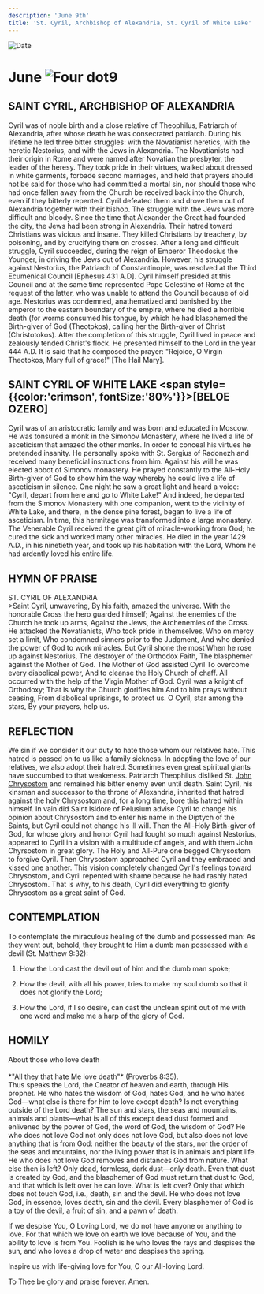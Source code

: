 ```yaml
---
description: 'June 9th'
title: 'St. Cyril, Archbishop of Alexandria, St. Cyril of White Lake'
---
```


<CustomPaginator />
<RunningHead />

<Image src="/title-imprint.png" height={68} width={50} alt="Date" className="title-imprint"/>

# <div id="date">June <Image className="four-dot" src="/four-dot.png" height={15} width={15} alt="Four dot" />9</div>

## SAINT CYRIL, ARCHBISHOP OF ALEXANDRIA

Cyril was of noble birth and a close relative of Theophilus, Patriarch of Alexandria, after whose death he was consecrated patriarch. During his lifetime he led three bitter struggles: with the Novatianist heretics, with the heretic Nestorius, and with the Jews in Alexandria. The Novatianists had their origin in Rome and were named after Novatian the presbyter, the leader of the heresy. They took pride in their virtues, walked about dressed in white garments, forbade second marriages, and held that prayers should not be said for those who had committed a mortal sin, nor should those who had once fallen away from the Church be received back into the Church, even if they bitterly repented. Cyril defeated them and drove them out of Alexandria together with their bishop. The struggle with the Jews was more difficult and bloody. Since the time that Alexander the Great had founded the city, the Jews had been strong in Alexandria. Their hatred toward Christians was vicious and insane. They killed Christians by treachery, by poisoning, and by crucifying them on crosses. After a long and difficult struggle, Cyril succeeded, during the reign of Emperor Theodosius the Younger, in driving the Jews out of Alexandria. However, his struggle against Nestorius, the Patriarch of Constantinople, was resolved at the Third Ecumenical Council [Ephesus 431 A.D]. Cyril himself presided at this Council and at the same time represented Pope Celestine of Rome at the request of the latter, who was unable to attend the Council because of old age. Nestorius was condemned, anathematized and banished by the emperor to the eastern boundary of the empire, where he died a horrible death (for worms consumed his tongue, by which he had blasphemed the Birth-giver of God (Theotokos), calling her the Birth-giver of Christ (Christotokos). After the completion of this struggle, Cyril lived in peace and zealously tended Christ's flock. He presented himself to the Lord in the year 444 A.D. It is said that he composed the prayer: "Rejoice, O Virgin Theotokos, Mary full of grace!" [The Hail Mary].

## SAINT CYRIL OF WHITE LAKE <span style={{color:'crimson', fontSize:'80%'}}>[BELOE OZERO]</span>

Cyril was of an aristocratic family and was born and educated in Moscow. He was tonsured a monk in the Simonov Monastery, where he lived a life of asceticism that amazed the other monks. In order to conceal his virtues he pretended insanity. He personally spoke with St. Sergius of Radonezh and received many beneficial instructions from him. Against his will he was elected abbot of Simonov monastery. He prayed constantly to the All-Holy Birth-giver of God to show him the way whereby he could live a life of asceticism in silence. One night he saw a great light and heard a voice: "Cyril, depart from here and go to White Lake!" And indeed, he departed from the Simonov Monastery with one companion, went to the vicinity of White Lake, and there, in the dense pine forest, began to live a life of asceticism. In time, this hermitage was transformed into a large monastery. The Venerable Cyril received the great gift of miracle-working from God; he cured the sick and worked many other miracles. He died in the year 1429 A.D., in his ninetieth year, and took up his habitation with the Lord, Whom he had ardently loved his entire life.


## HYMN OF PRAISE
<div style={{textAlign:'center', color:'crimson', fontWeight:'bold'}}>
ST. CYRIL OF ALEXANDRIA
</div>
>Saint Cyril, unwavering,  
By his faith, amazed the universe.  
With the honorable Cross the hero guarded himself;  
Against the enemies of the Church he took up arms,  
Against the Jews, the Archenemies of the Cross.  
He attacked the Novatianists,  
Who took pride in themselves,  
Who on mercy set a limit,  
Who condemned sinners prior to the Judgment,  
And who denied the power of God to work miracles.  
But Cyril shone the most  
When he rose up against Nestorius,  
The destroyer of the Orthodox Faith,  
The blasphemer against the Mother of God.  
The Mother of God assisted Cyril  
To overcome every diabolical power,  
And to cleanse the Holy Church of chaff.  
All occurred with the help of the Virgin Mother of God.  
Cyril was a knight of Orthodoxy;  
That is why the Church glorifies him  
And to him prays without ceasing,  
From diabolical uprisings, to protect us.  
O Cyril, star among the stars,  
By your prayers, help us.  


## REFLECTION

We sin if we consider it our duty to hate those whom our relatives hate. This hatred is passed on to us like a family sickness. In adopting the love of our relatives, we also adopt their hatred. Sometimes even great spiritual giants have succumbed to that weakeness. Patriarch Theophilus disliked St. [John Chrysostom](/november/13th) and remained his bitter enemy even until death. Saint Cyril, his kinsman and successor to the throne of Alexandria, inherited that hatred against the holy Chrysostom and, for a long time, bore this hatred within himself. In vain did Saint Isidore of Pelusium advise Cyril to change his opinion about Chrysostom and to enter his name in the Diptych of the Saints, but Cyril could not change his ill will. Then the All-Holy Birth-giver of God, for whose glory and honor Cyril had fought so much against Nestorius, appeared to Cyril in a vision with a multitude of angels, and with them John Chyrsostom in great glory. The Holy and All-Pure one begged Chrysostom to forgive Cyril. Then Chrysostom approached Cyril and they embraced and kissed one another. This vision completely changed Cyril's feelings toward Chrysostom, and Cyril repented with shame because he had rashly hated Chrysostom. That is why, to his death, Cyril did everything to glorify Chrysostom as a great saint of God.

## CONTEMPLATION

To contemplate the miraculous healing of the dumb and possessed man: As they went out, behold, they brought to Him a dumb man possessed with a devil (St. Matthew 9:32):

1. How the Lord cast the devil out of him and the dumb man spoke;

2. How the devil, with all his power, tries to make my soul dumb so that it does not glorify the Lord;

3. How the Lord, if I so desire, can cast the unclean spirit out of me with one word and make me a harp of the glory of God.


## HOMILY
<div style={{textAlign:'center', color:'crimson', fontWeight:'bold'}}>
About those who love death
</div>
<br />
<div style={{textAlign:'right'}}>
*"All they that hate Me love death"* (Proverbs 8:35).
</div>
Thus speaks the Lord, the Creator of heaven and earth, through His prophet. He who hates the wisdom of God, hates God, and he who hates God—what else is there for him to love except death? Is not everything outside of the Lord death? The sun and stars, the seas and mountains, animals and plants—what is all of this except dead dust formed and enlivened by the power of God, the word of God, the wisdom of God? He who does not love God not only does not love God, but also does not love anything that is from God: neither the beauty of the stars, nor the order of the seas and mountains, nor the living power that is in animals and plant life. He who does not love God removes and distances God from nature. What else then is left? Only dead, formless, dark dust—only death. Even that dust is created by God, and the blasphemer of God must return that dust to God, and that which is left over he can love. What is left over? Only that which does not touch God, i.e., death, sin and the devil. He who does not love God, in essence, loves death, sin and the devil. Every blasphemer of God is a toy of the devil, a fruit of sin, and a pawn of death.

If we despise You, O Loving Lord, we do not have anyone or anything to love. For that which we love on earth we love because of You, and the ability to love is from You. Foolish is he who loves the rays and despises the sun, and who loves a drop of water and despises the spring.

Inspire us with life-giving love for You, O our All-loving Lord.

To Thee be glory and praise forever. Amen.
